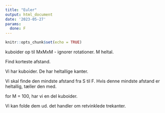 ```yaml
---
title: "Euler"
output: html_document
date: '2023-05-27'
params:
  done: F
---
```


```r
knitr::opts_chunk$set(echo = TRUE)
```


kuboider op til MxMxM - ignorer rotationer. M heltal.

Find korteste afstand. 


Vi har kuboider. De har heltallige kanter.

Vi skal finde den mindste afstand fra S til F. Hvis denne mindste afstand er
heltallig, tæller den med.

for M = 100, har vi en del kuboider.


Vi kan folde dem ud. 
det handler om retvinklede trekanter.
